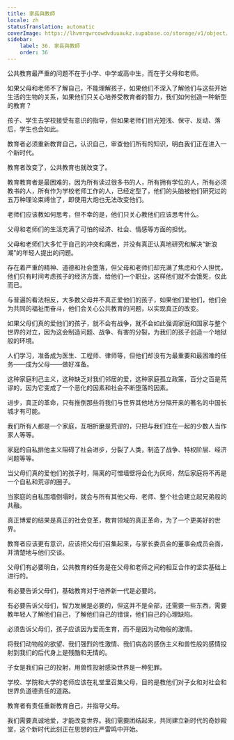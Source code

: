 ```yaml
---
title: 家長與教師
locale: zh
statusTranslation: automatic
coverImage: https://lhvmrqwrcowdvduuaukz.supabase.co/storage/v1/object/public/strapi-uploads/small_cover-educacion-fundamental.webp-2d51a7828a2b1309555be27f7e2a61a0.webp
sidebar:
    label: 36. 家長與教師
    order: 36
---
```

公共教育最严重的问题不在于小学、中学或高中生，而在于父母和老师。

如果父母和老师不了解自己，不能理解孩子，如果他们不深入了解他们与这些开始生活的生物的关系，如果他们只关心培养受教育者的智力，我们如何创造一种新型的教育？

孩子、学生去学校接受有意识的指导，但如果老师们目光短浅、保守、反动、落后，学生也会如此。

教育者必须重新教育自己，认识自己，审查他们所有的知识，明白我们正在进入一个新时代。

教育者改变了，公共教育也就改变了。

教育教育者是最困难的，因为所有读过很多书的人，所有拥有学位的人，所有必须教书的人，所有作为学校老师工作的人，已经定型了，他们的头脑被他们研究过的五万种理论束缚住了，即使用大炮也无法改变他们。

老师们应该教如何思考，但不幸的是，他们只关心教他们应该思考什么。

父母和老师们的生活充满了可怕的经济、社会、情感等方面的担忧。

父母和老师们大多忙于自己的冲突和痛苦，并没有真正认真地研究和解决“新浪潮”的年轻人提出的问题。

存在着严重的精神、道德和社会堕落，但父母和老师们却充满了焦虑和个人担忧，他们只有时间考虑孩子的经济方面，给他们一个职业，这样他们就不会饿死，仅此而已。

与普遍的看法相反，大多数父母并不真正爱他们的孩子，如果他们爱他们，他们会为共同的福祉而奋斗，他们会关心公共教育的问题，以实现真正的改变。

如果父母们真的爱他们的孩子，就不会有战争，就不会如此强调家庭和国家与整个世界的对立，因为这会制造问题、战争、有害的分裂，为我们的孩子创造一个地狱般的环境。

人们学习，准备成为医生、工程师、律师等，但他们却没有为最重要和最困难的任务——成为父母——做好准备。

这种家庭利己主义，这种缺乏对我们邻居的爱，这种家庭孤立政策，百分之百是荒谬的，因为它变成了一个恶化的因素和社会不断堕落的因素。

进步，真正的革命，只有推倒那些将我们与世界其他地方分隔开来的著名的中国长城才有可能。

我们所有人都是一个家庭，互相折磨是荒谬的，只把与我们住在一起的少数人当作家人等等。

家庭的自私排他主义阻碍了社会进步，分裂了人类，制造了战争、特权阶层、经济问题等等。

当父母们真的爱他们的孩子时，隔离的可憎墙壁将会化为灰烬，然后家庭将不再是一个自私和荒谬的圈子。

当家庭的自私围墙倒塌时，就会与所有其他父母、老师、整个社会建立起兄弟般的共融。

真正博爱的结果是真正的社会变革，教育领域的真正革命，为了一个更美好的世界。

教育者应该更有意识，应该把父母们召集起来，与家长委员会的董事会成员会面，并清楚地与他们交谈。

父母们有必要明白，公共教育的任务是在父母和老师之间的相互合作的坚实基础上进行的。

有必要告诉父母们，基础教育对于培养新一代是必要的。

有必要告诉父母们，智力发展是必要的，但这并不是全部，还需要一些东西，需要教年轻人了解他们自己，了解他们自己的错误，他们自己的心理缺陷。

必须告诉父母们，孩子应该因为爱而生育，而不是因为动物般的激情。

将我们动物般的欲望、我们强烈的性激情、我们病态的感伤主义和兽性般的感情投射到我们的后代身上是残酷和无情的。

子女是我们自己的投射，用兽性投射感染世界是一种犯罪。

学校、学院和大学的老师应该在礼堂里召集父母，目的是教他们对子女和对社会和世界负道德责任的道路。

教育者有责任重新教育自己，并指导父母。

我们需要真诚地爱，才能改变世界。我们需要团结起来，共同建立新时代的奇妙殿堂，这个新时代此刻正在思想的庄严雷鸣中开始。

